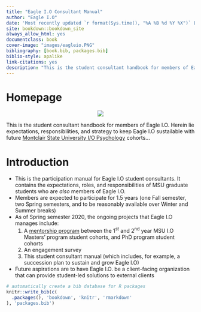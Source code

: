 --- 
title: "Eagle I.O Consultant Manual"
author: "Eagle I.O"
date: 'Most recently updated `r format(Sys.time(), "%A %B %d %Y %X")` Eastern'
site: bookdown::bookdown_site
always_allow_html: yes
documentclass: book
cover-image: "images/eagleio.PNG"
bibliography: [book.bib, packages.bib]
biblio-style: apalike
link-citations: yes
description: "This is the student consultant handbook for members of Eagle I.O. The output format for this example is bookdown::gitbook."
---

# Homepage {-#homepage} 

<center>
![](images/eagleio.PNG)
</center> 

This is the student consultant handbook for members of Eagle I.O. Herein lie expectations, responsibilities, and strategy to keep Eagle I.O sustailable with future [Montclair State University I/O Psychology](https://www.montclair.edu/psychology/graduate-programs/industrial-organizational-psychology/) cohorts...


# Introduction

+ This is the participation manual for Eagle I.O student consultants. It contains the expectations, roles, and responsibilities of MSU graduate students who are *also* members of Eagle I.O.
+ Members are expected to participate for 1.5 years (one Fall semester, two Spring semesters, and to be reasonably available over Winter and Summer breaks)
+ As of Spring semester 2020, the ongoing projects that Eagle I.O manages include: 
    1) A [mentorship program](https://bookdown.org/kulasj/mentoruser/) between the 1^st^ and 2^nd^ year MSU I.O Masters' program student cohorts, and PhD program student cohorts
    2) An engagement survey
    3) This student consultant manual (which includes, for example, a succession plan to sustain and grow Eagle I.O)
+ Future aspirations are to have Eagle I.O. be a client-facing organization that can provide student-led solutions to external clients


```{r include=FALSE}
# automatically create a bib database for R packages
knitr::write_bib(c(
  .packages(), 'bookdown', 'knitr', 'rmarkdown'
), 'packages.bib')
```




